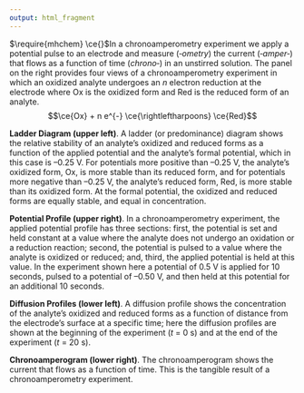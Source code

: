 ```yaml
---
output: html_fragment
---
```


<!-- text for introduction -->

$\require{mhchem} \ce{}$In a chronoamperometry experiment we apply a potential pulse to an electrode and measure (&#8209;*ometry*) the current (&#8209;*amper*&#8209;) that flows as a function of time (*chrono*&#8209;) in an unstirred solution. The panel on the right provides four views of a chronoamperometry experiment in which an oxidized analyte undergoes an *n* electron reduction at the electrode where Ox is the oxidized form and Red is the reduced form of an analyte. 
$$\ce{Ox} + n e^{-} \ce{\rightleftharpoons} \ce{Red}$$ 

**Ladder Diagram (upper left)**. A ladder (or predominance) diagram shows the relative stability of an analyte's oxidized and reduced forms as a function of the applied potential and the analyte's formal potential, which in this case is --0.25 V. For potentials more positive than --0.25 V, the analyte's oxidized form, Ox, is more stable than its reduced form, and for potentials more negative than --0.25 V, the analyte's reduced form, Red, is more stable than its oxidized form. At the formal potential, the oxidized and reduced forms are equally stable, and equal in concentration.

**Potential Profile (upper right)**. In a chronoamperometry experiment, the applied potential profile has three sections: first, the potential is set and held constant at a value where the analyte does not undergo an oxidation or a reduction reaction; second, the potential is pulsed to a value where the analyte is oxidized or reduced; and, third, the applied potential is held at this value. In the experiment shown here a potential of 0.5 V is applied for 10 seconds, pulsed to a potential of --0.50 V, and then held at this potential for an additional 10 seconds. 

**Diffusion Profiles (lower left)**. A diffusion profile shows the concentration of the analyte's oxidized and reduced forms as a function of distance from the electrode's surface at a specific time; here the diffusion profiles are shown at the beginning of the experiment (*t* = 0 s) and at the end of the experiment (*t* = 20 s).

**Chronoamperogram (lower right)**. The chronoamperogram shows the current that flows as a function of time. This is the tangible result of a chronoamperometry experiment.
